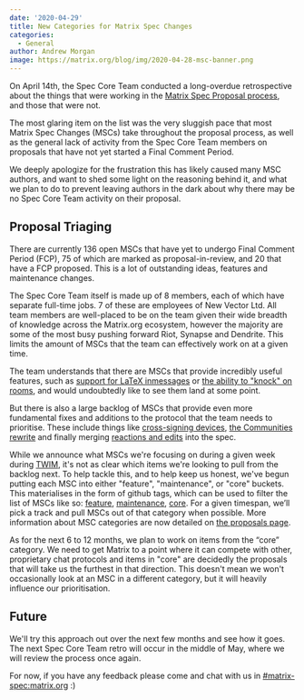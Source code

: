 ```yaml
---
date: '2020-04-29'
title: New Categories for Matrix Spec Changes
categories:
  - General
author: Andrew Morgan
image: https://matrix.org/blog/img/2020-04-28-msc-banner.png
---
```


On April 14th, the Spec Core Team conducted a long-overdue retrospective
about the things that were working in the
[Matrix Spec Proposal process](https://matrix.org/docs/spec/proposals),
and those that were not.

The most glaring item on the list was the very sluggish pace that most Matrix
Spec Changes (MSCs) take throughout the proposal process, as well as the
general lack of activity from the Spec Core Team members on proposals that
have not yet started a Final Comment Period.

We deeply apologize for the frustration this has likely caused many MSC
authors, and want to shed some light on the reasoning behind it, and what we
plan to do to prevent leaving authors in the dark about why there may be no
Spec Core Team activity on their proposal.


## Proposal Triaging

There are currently 136 open MSCs that have yet to undergo Final Comment
Period (FCP), 75 of which are marked as proposal-in-review, and 20 that have
a FCP proposed. This is a lot of outstanding ideas, features and maintenance
changes.

The Spec Core Team itself is made up of 8 members, each of which have
separate full-time jobs. 7 of these are employees of New Vector Ltd. All team
members are well-placed to be on the team given their wide breadth of
knowledge across the Matrix.org ecosystem, however the majority are some of
the most busy pushing forward Riot, Synapse and Dendrite. This limits the
amount of MSCs that the team can effectively work on at a given time.

The team understands that there are MSCs that provide incredibly useful
features, such as
[support for LaTeX inmessages](https://github.com/matrix-org/matrix-doc/pull/2191)
or
[the ability to "knock" on rooms](https://github.com/matrix-org/matrix-doc/pull/2403),
and would undoubtedly like to see them land at some point.

But there is also a large backlog of MSCs that provide even more fundamental
fixes and additions to the protocol that the team needs to prioritise. These
include things like
[cross-signing devices](https://github.com/matrix-org/matrix-doc/pull/2472),
[the Communities rewrite](https://github.com/matrix-org/matrix-doc/pull/1772) and
finally merging
[reactions and edits](https://github.com/matrix-org/matrix-doc/pull/1849) into the spec.

While we announce what MSCs we're focusing on during a given week during
[TWIM](https://matrix.org/twim), it's not as clear which items we're looking
to pull from the backlog next. To help tackle this, and to help keep us
honest, we've begun putting each MSC into either "feature", "maintenance", or
"core" buckets. This materialises in the form of github tags, which can be
used to filter the list of MSCs like so:
[feature](https://github.com/matrix-org/matrix-doc/issues?q=is%3Aopen+label%3Akind%3Afeature),
[maintenance](https://github.com/matrix-org/matrix-doc/labels/kind%3Amaintenance),
[core](https://github.com/matrix-org/matrix-doc/labels/kind%3Acore). For a
given timespan, we’ll pick a track and pull MSCs out of that category when
possible. More information about MSC categories are now detailed on
[the proposals page](https://matrix.org/docs/spec/proposals#categories).

As for the next 6 to 12 months, we plan to work on items from the “core”
category. We need to get Matrix to a point where it can compete with other,
proprietary chat protocols and items in "core" are decidedly the proposals
that will take us the furthest in that direction. This doesn't mean we won't
occasionally look at an MSC in a different category, but it will heavily
influence our prioritisation.


## Future

We'll try this approach out over the next few months and see how it goes. The
next Spec Core Team retro will occur in the middle of May, where we will
review the process once again.

For now, if you have any feedback please come and chat with us in
[#matrix-spec:matrix.org](https://matrix.to/#/#matrix-spec:matrix.org) :)
